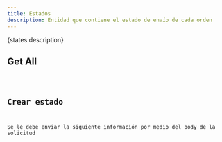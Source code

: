 ```yaml
---
title: Estados
description: Entidad que contiene el estado de envío de cada orden
---
```


{states.description}

<Table infoTable={states} />

## Get All

<Endpoint HTTPVerb="GET" badgeVariant="tip" urlText="/api/State" />
<Code code={getAll} lang="json" title="response.json" />

## Crear estado

Se le debe enviar la siguiente información por medio del body de la solicitud
<Endpoint HTTPVerb="POST" badgeVariant="success" urlText="/api/State" />
<Code code={createState} lang="json" title="body.json" />